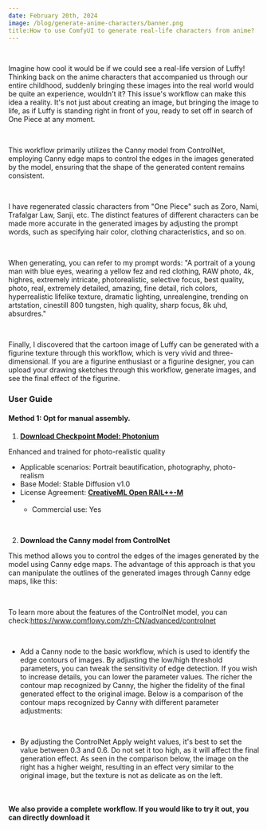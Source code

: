 ```yaml
---
date: February 20th, 2024
image: /blog/generate-anime-characters/banner.png
title:How to use ComfyUI to generate real-life characters from anime?
---
```



<br/>
<PhotoProvider>
  <PhotoView src="/blog/generate-anime-characters/banner.png">
    <img src="/blog/generate-anime-characters/banner.png" alt="" />
  </PhotoView>
</PhotoProvider>

Imagine how cool it would be if we could see a real-life version of Luffy! Thinking back on the anime characters that accompanied us through our entire childhood, suddenly bringing these images into the real world would be quite an experience, wouldn't it? This issue's workflow can make this idea a reality. It's not just about creating an image, but bringing the image to life, as if Luffy is standing right in front of you, ready to set off in search of One Piece at any moment.

<br/>
<PhotoProvider>
  <PhotoView src="/blog/generate-anime-characters/001.png">
    <img src="/blog/generate-anime-characters/001.png" alt="" />
  </PhotoView>
</PhotoProvider>

This workflow primarily utilizes the Canny model from ControlNet, employing Canny edge maps to control the edges in the images generated by the model, ensuring that the shape of the generated content remains consistent.

<br/>
<PhotoProvider>
  <PhotoView src="/blog/generate-anime-characters/002.png">
    <img src="/blog/generate-anime-characters/002.png" alt="" />
  </PhotoView>
</PhotoProvider>

I have regenerated classic characters from "One Piece" such as Zoro, Nami, Trafalgar Law, Sanji, etc. The distinct features of different characters can be made more accurate in the generated images by adjusting the prompt words, such as specifying hair color, clothing characteristics, and so on.

<br/>
<PhotoProvider>
  <PhotoView src="/blog/generate-anime-characters/003.png">
    <img src="/blog/generate-anime-characters/003.png" alt="" />
  </PhotoView>
</PhotoProvider>

When generating, you can refer to my prompt words: "A portrait of a young man with blue eyes, wearing a yellow fez and red clothing, RAW photo, 4k, highres, extremely intricate, photorealistic, selective focus, best quality, photo, real, extremely detailed, amazing, fine detail, rich colors, hyperrealistic lifelike texture, dramatic lighting, unrealengine, trending on artstation, cinestill 800 tungsten, high quality, sharp focus, 8k uhd, absurdres."

<br/>
<PhotoProvider>
  <PhotoView src="/blog/generate-anime-characters/004.png">
    <img src="/blog/generate-anime-characters/004.png" alt="" />
  </PhotoView>
</PhotoProvider>

Finally, I discovered that the cartoon image of Luffy can be generated with a figurine texture through this workflow, which is very vivid and three-dimensional. If you are a figurine enthusiast or a figurine designer, you can upload your drawing sketches through this workflow, generate images, and see the final effect of the figurine.

### User Guide

#### Method 1: Opt for manual assembly.

1.  [**Download Checkpoint Model: Photonium**](https://civitai.com/models/268578/photonium)

Enhanced and trained for photo-realistic quality
- Applicable scenarios: Portrait beautification, photography, photo-realism
- Base Model: Stable Diffusion v1.0
- License Agreement: [**CreativeML Open RAIL++-M**](https://github.com/Stability-AI/generative-models/blob/main/model_licenses/LICENSE-SDXL1.0)
- - Commercial use: Yes

<br/>
<PhotoProvider>
  <PhotoView src="/blog/generate-anime-characters/005.png">
    <img src="/blog/generate-anime-characters/005.png" alt="" />
  </PhotoView>
</PhotoProvider>

2. **Download the Canny model from ControlNet**

This method allows you to control the edges of the images generated by the model using Canny edge maps. The advantage of this approach is that you can manipulate the outlines of the generated images through Canny edge maps, like this:

<br/>
<PhotoProvider>
  <PhotoView src="/blog/generate-anime-characters/006.png">
    <img src="/blog/generate-anime-characters/006.png" alt="" />
  </PhotoView>
</PhotoProvider>

To learn more about the features of the ControlNet model, you can check:https://www.comflowy.com/zh-CN/advanced/controlnet

<br/>
<PhotoProvider>
  <PhotoView src="/blog/generate-anime-characters/007.png">
    <img src="/blog/generate-anime-characters/007.png" alt="" />
  </PhotoView>
</PhotoProvider>

- Add a Canny node to the basic workflow, which is used to identify the edge contours of images. By adjusting the low/high threshold parameters, you can tweak the sensitivity of edge detection. If you wish to increase details, you can lower the parameter values. The richer the contour map recognized by Canny, the higher the fidelity of the final generated effect to the original image. Below is a comparison of the contour maps recognized by Canny with different parameter adjustments:

<br/>
<PhotoProvider>
  <PhotoView src="/blog/generate-anime-characters/008.png">
    <img src="/blog/generate-anime-characters/008.png" alt="" />
  </PhotoView>
</PhotoProvider>

- By adjusting the ControlNet Apply weight values, it's best to set the value between 0.3 and 0.6. Do not set it too high, as it will affect the final generation effect. As seen in the comparison below, the image on the right has a higher weight, resulting in an effect very similar to the original image, but the texture is not as delicate as on the left.

<br/>
<PhotoProvider>
  <PhotoView src="/blog/generate-anime-characters/009.png">
    <img src="/blog/generate-anime-characters/009.png" alt="" />
  </PhotoView>
</PhotoProvider>

#### We also provide a complete workflow. If you would like to try it out, you can directly download it



